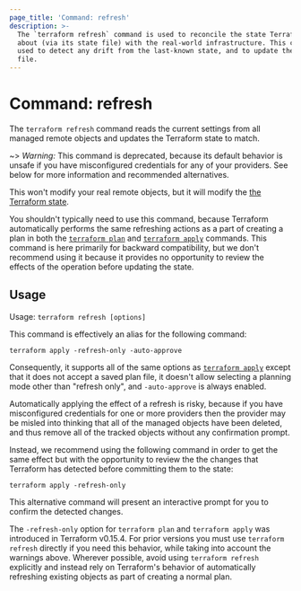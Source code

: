 ```yaml
---
page_title: 'Command: refresh'
description: >-
  The `terraform refresh` command is used to reconcile the state Terraform knows
  about (via its state file) with the real-world infrastructure. This can be
  used to detect any drift from the last-known state, and to update the state
  file.
---
```


# Command: refresh

The `terraform refresh` command reads the current settings from all managed
remote objects and updates the Terraform state to match.

~> _Warning:_ This command is deprecated, because its default behavior is
unsafe if you have misconfigured credentials for any of your providers.
See below for more information and recommended alternatives.

This won't modify your real remote objects, but it will modify the
[the Terraform state](/language/state/).

You shouldn't typically need to use this command, because Terraform
automatically performs the same refreshing actions as a part of creating
a plan in both the
[`terraform plan`](plan)
and
[`terraform apply`](apply)
commands. This command is here primarily for backward compatibility, but
we don't recommend using it because it provides no opportunity to review
the effects of the operation before updating the state.

## Usage

Usage: `terraform refresh [options]`

This command is effectively an alias for the following command:

```
terraform apply -refresh-only -auto-approve
```

Consequently, it supports all of the same options as
[`terraform apply`](apply) except that it does not accept a saved
plan file, it doesn't allow selecting a planning mode other than "refresh only",
and `-auto-approve` is always enabled.

Automatically applying the effect of a refresh is risky, because if you have
misconfigured credentials for one or more providers then the provider may
be misled into thinking that all of the managed objects have been deleted,
and thus remove all of the tracked objects without any confirmation prompt.

Instead, we recommend using the following command in order to get the same
effect but with the opportunity to review the the changes that Terraform has
detected before committing them to the state:

```
terraform apply -refresh-only
```

This alternative command will present an interactive prompt for you to confirm
the detected changes.

The `-refresh-only` option for `terraform plan` and `terraform apply` was
introduced in Terraform v0.15.4. For prior versions you must use
`terraform refresh` directly if you need this behavior, while taking into
account the warnings above. Wherever possible, avoid using `terraform refresh`
explicitly and instead rely on Terraform's behavior of automatically refreshing
existing objects as part of creating a normal plan.
